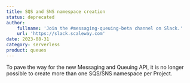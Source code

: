 ```yaml
---
title: SQS and SNS namespace creation
status: deprecated
author:
    fullname: 'Join the #messaging-queuing-beta channel on Slack.'
    url: 'https://slack.scaleway.com'
date: 2023-08-31
category: serverless
product: queues
---
```


To pave the way for the new Messaging and Queuing API, it is no longer possible to create more than one SQS/SNS namespace per Project.

